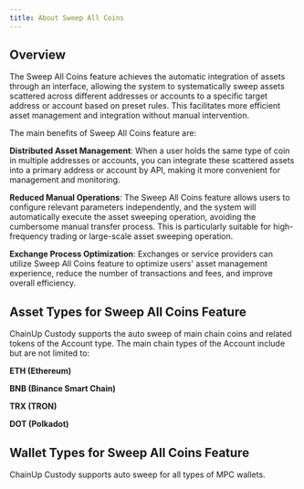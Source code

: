 ```yaml
---
title: About Sweep All Coins
---
```


##  Overview

The Sweep All Coins feature achieves the automatic integration of assets through an interface, allowing the system to systematically sweep assets scattered across different addresses or accounts to a specific target address or account based on preset rules. This facilitates more efficient asset management and integration without manual intervention.

The main benefits of Sweep All Coins feature are:

**Distributed Asset Management**: When a user holds the same type of coin in multiple addresses or accounts, you can integrate these scattered assets into a primary address or account by API, making it more convenient for management and monitoring.

**Reduced Manual Operations**: The Sweep All Coins feature allows users to configure relevant parameters independently, and the system will automatically execute the asset sweeping operation, avoiding the cumbersome manual transfer process. This is particularly suitable for high-frequency trading or large-scale asset sweeping operation.

**Exchange Process Optimization**: Exchanges or service providers can utilize Sweep All Coins feature to optimize users' asset management experience, reduce the number of transactions and fees, and improve overall efficiency.

##  Asset Types for Sweep All Coins Feature

ChainUp Custody supports the auto sweep of main chain coins and related tokens of the Account type. The main chain types of the Account include but are not limited to:

**ETH (Ethereum)**

**BNB (Binance Smart Chain)**

**TRX (TRON)**

**DOT (Polkadot)**

##  Wallet Types for Sweep All Coins Feature

ChainUp Custody supports auto sweep for all types of MPC wallets.